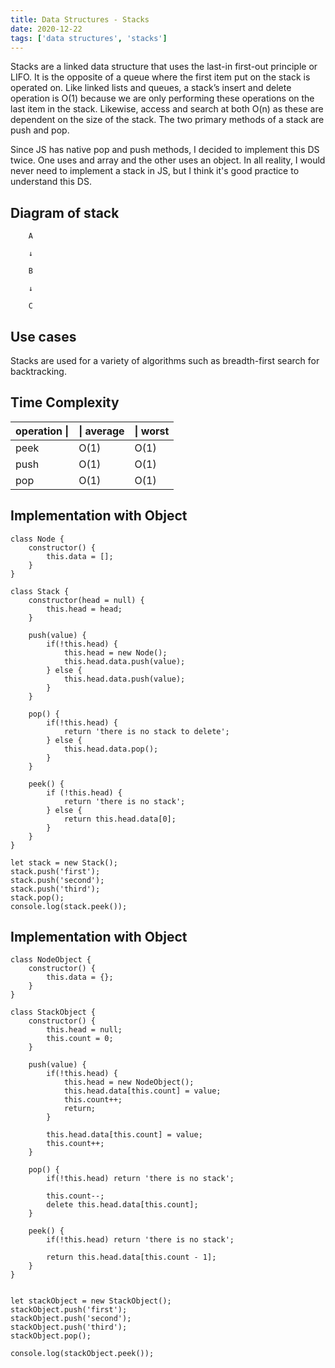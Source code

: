 ```yaml
---
title: Data Structures - Stacks
date: 2020-12-22
tags: ['data structures', 'stacks']
---
```


Stacks are a linked data structure that uses the last-in first-out principle or LIFO. It is the opposite of a queue where the first item put on the stack is operated on. Like linked lists and queues, a stack’s insert and delete operation is O(1) because we are only performing these operations on the last item in the stack. Likewise, access and search at both O(n) as these are dependent on the size of the stack. The two primary methods of a stack are push and pop. 

Since JS has native pop and push methods, I decided to implement this DS twice. One uses and array and the other uses an object. In all reality, I would never need to implement a stack in JS, but I think it's good practice to understand this DS.

## Diagram of stack
		A

		↓

		B

		↓

		C

## Use cases
Stacks are used for a variety of algorithms such as breadth-first search for backtracking. 


## Time Complexity
operation \| |\| average |\| worst
--- | --- | ---
peek    	| O(1) | O(1) 
push  		| O(1) | O(1) 
pop		| O(1) | O(1)

## Implementation with Object
```
class Node {
	constructor() {
		this.data = [];
	}
}

class Stack {
	constructor(head = null) {
		this.head = head;
	}

	push(value) {
		if(!this.head) {
			this.head = new Node();
			this.head.data.push(value);
		} else {
			this.head.data.push(value);
		}
	}

	pop() {
		if(!this.head) {
			return 'there is no stack to delete';
		} else {
			this.head.data.pop();
		}
	}

	peek() {
		if (!this.head) {
			return 'there is no stack';
		} else {
			return this.head.data[0];
		}
	}
}

let stack = new Stack();
stack.push('first');
stack.push('second');
stack.push('third');
stack.pop();
console.log(stack.peek());

```


## Implementation with Object
```
class NodeObject {
	constructor() {
		this.data = {};
	}
}

class StackObject {
	constructor() {
		this.head = null;
		this.count = 0;
	}

	push(value) {
		if(!this.head) {
			this.head = new NodeObject();
			this.head.data[this.count] = value;
			this.count++;
			return;
		}

		this.head.data[this.count] = value;
		this.count++;	
	}

	pop() {
		if(!this.head) return 'there is no stack';
		
		this.count--;
		delete this.head.data[this.count];
	}

	peek() {
		if(!this.head) return 'there is no stack';

		return this.head.data[this.count - 1];
	}
}


let stackObject = new StackObject();
stackObject.push('first');
stackObject.push('second');
stackObject.push('third');
stackObject.pop();

console.log(stackObject.peek());

```



